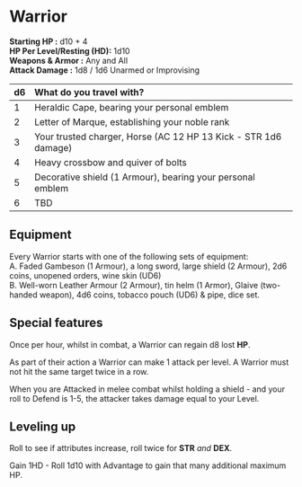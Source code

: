 # Warrior

**Starting HP :** d10 + 4\
**HP Per Level/Resting (HD):** 1d10\
**Weapons & Armor :** Any and All\
**Attack Damage :** 1d8 / 1d6 Unarmed or Improvising

|  d6    | What do you travel with?     |
| :--- | :--- |
| 1     | Heraldic Cape, bearing your personal emblem |
| 2     | Letter of Marque, establishing your noble rank     |
| 3     | Your trusted charger, Horse (AC 12 HP 13 Kick - STR 1d6 damage)  |
| 4     | Heavy crossbow and quiver of bolts |
| 5     | Decorative shield (1 Armour), bearing your personal emblem |
| 6     | TBD |

## Equipment
Every Warrior starts with one of the following sets of equipment:\
A. Faded Gambeson (1 Armour), a long sword, large shield (2 Armour), 2d6 coins, unopened orders, wine skin (UD6)\
B. Well-worn Leather Armour (2 Armour), tin helm (1 Armor), Glaive (two-handed weapon), 4d6 coins, tobacco pouch (UD6) & pipe, dice set.

## Special features

Once per hour, whilst in combat, a Warrior can regain d8 lost **HP**.

As part of their action a Warrior can make 1 attack per level. A Warrior must not hit the same target twice in a row.

When you are Attacked in melee combat whilst holding a shield - and your roll to Defend is 1-5, the attacker takes damage equal to your Level.

## Leveling up

Roll to see if attributes increase, roll twice for **STR** *and* **DEX**.

Gain 1HD - Roll 1d10 with Advantage to gain that many additional maximum HP.
